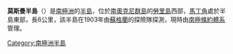 {{unreferenced|time=2013-10-27T05:06:28+00:00}}
{{coord|60|46|S|44|43|W|display=title}}

'''莫斯曼半島'''（{{lang-en|Mossman Peninsula}}）是[[南極洲|南極洲]]的[[半島|半島]]，位於[[南奧克尼群島|南奧克尼群島]]的[[勞里島|勞里島]]西部，[[馬丁角|馬丁角]]處於半島東部，長6公里，該半島在1903年由[[蘇格蘭|蘇格蘭]]的探險隊探測，現時由[[南極條約體系|南極條約體系]]管理。

{{Antarctica-geo-stub}}
[[Category:南極洲半島|Category:南極洲半島]]